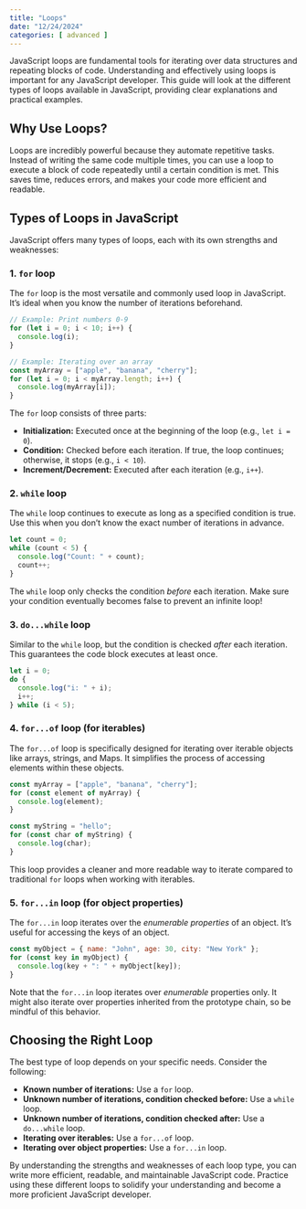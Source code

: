 ```yaml
---
title: "Loops"
date: "12/24/2024"
categories: [ advanced ]
---
```


JavaScript loops are fundamental tools for iterating over data structures and repeating blocks of code. Understanding and effectively using loops is important for any JavaScript developer. This guide will look at the different types of loops available in JavaScript, providing clear explanations and practical examples.


## Why Use Loops?

Loops are incredibly powerful because they automate repetitive tasks.  Instead of writing the same code multiple times, you can use a loop to execute a block of code repeatedly until a certain condition is met. This saves time, reduces errors, and makes your code more efficient and readable.


## Types of Loops in JavaScript

JavaScript offers many types of loops, each with its own strengths and weaknesses:

### 1. `for` loop

The `for` loop is the most versatile and commonly used loop in JavaScript. It's ideal when you know the number of iterations beforehand.

```javascript
// Example: Print numbers 0-9
for (let i = 0; i < 10; i++) {
  console.log(i);
}

// Example: Iterating over an array
const myArray = ["apple", "banana", "cherry"];
for (let i = 0; i < myArray.length; i++) {
  console.log(myArray[i]);
}
```

The `for` loop consists of three parts:

* **Initialization:**  Executed once at the beginning of the loop (e.g., `let i = 0`).
* **Condition:** Checked before each iteration. If true, the loop continues; otherwise, it stops (e.g., `i < 10`).
* **Increment/Decrement:**  Executed after each iteration (e.g., `i++`).


### 2. `while` loop

The `while` loop continues to execute as long as a specified condition is true.  Use this when you don't know the exact number of iterations in advance.

```javascript
let count = 0;
while (count < 5) {
  console.log("Count: " + count);
  count++;
}
```

The `while` loop only checks the condition *before* each iteration.  Make sure your condition eventually becomes false to prevent an infinite loop!


### 3. `do...while` loop

Similar to the `while` loop, but the condition is checked *after* each iteration. This guarantees the code block executes at least once.

```javascript
let i = 0;
do {
  console.log("i: " + i);
  i++;
} while (i < 5);
```


### 4. `for...of` loop (for iterables)

The `for...of` loop is specifically designed for iterating over iterable objects like arrays, strings, and Maps. It simplifies the process of accessing elements within these objects.

```javascript
const myArray = ["apple", "banana", "cherry"];
for (const element of myArray) {
  console.log(element);
}

const myString = "hello";
for (const char of myString) {
  console.log(char);
}
```

This loop provides a cleaner and more readable way to iterate compared to traditional `for` loops when working with iterables.


### 5. `for...in` loop (for object properties)

The `for...in` loop iterates over the *enumerable properties* of an object.  It's useful for accessing the keys of an object.

```javascript
const myObject = { name: "John", age: 30, city: "New York" };
for (const key in myObject) {
  console.log(key + ": " + myObject[key]);
}
```

Note that the `for...in` loop iterates over *enumerable* properties only.  It might also iterate over properties inherited from the prototype chain, so be mindful of this behavior.


## Choosing the Right Loop

The best type of loop depends on your specific needs.  Consider the following:

* **Known number of iterations:** Use a `for` loop.
* **Unknown number of iterations, condition checked before:** Use a `while` loop.
* **Unknown number of iterations, condition checked after:** Use a `do...while` loop.
* **Iterating over iterables:** Use a `for...of` loop.
* **Iterating over object properties:** Use a `for...in` loop.


By understanding the strengths and weaknesses of each loop type, you can write more efficient, readable, and maintainable JavaScript code.  Practice using these different loops to solidify your understanding and become a more proficient JavaScript developer.

